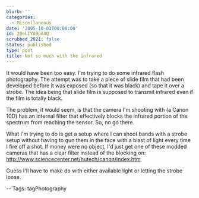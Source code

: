 ```yaml
---
blurb: ''
categories:
  - Miscellaneous
date: '2005-10-03T00:00:00'
id: 20eLIYA9pA4Q
scrubbed_2021: false
status: published
type: post
title: Not so much with the infrared
---
```


It would have been too easy. I'm trying to do some infrared flash
photography. The attempt was to take a piece of slide film that had
been developed before it was exposed (so that it was black) and
tape it over a strobe. The idea being that slide film is supposed
to transmit infrared even if the film is totally black.

The problem, it would seem, is that the camera I'm shooting with (a
Canon 10D) has an internal filter that effectively blocks the
infrared portion of the spectrum from reaching the sensor. So, no
go there.

What I'm trying to do is get a setup where I can shoot bands with a
strobe setup without having to gun them in the face with a blast of
light every time I fire off a shot. If money were no object, I'd
just get one of these modded cameras that has a clear filter
instead of the blocking on:  
http://www.sciencecenter.net/hutech/canon/index.htm

Guess I'll have to make do with either available light or letting
the strobe loose.

-- Tags: tagPhotography
